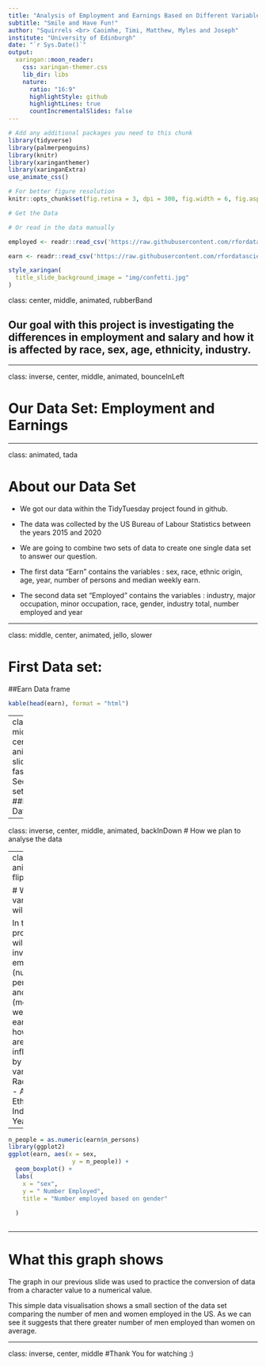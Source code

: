 ```yaml
---
title: "Analysis of Employment and Earnings Based on Different Variables"
subtitle: "Smile and Have Fun!"
author: "Squirrels <br> Caoimhe, Timi, Matthew, Myles and Joseph"
institute: "University of Edinburgh"
date: "`r Sys.Date()`"
output:
  xaringan::moon_reader:
    css: xaringan-themer.css
    lib_dir: libs
    nature:
      ratio: "16:9"
      highlightStyle: github
      highlightLines: true
      countIncrementalSlides: false
---
```


```r
# Add any additional packages you need to this chunk
library(tidyverse)
library(palmerpenguins)
library(knitr)
library(xaringanthemer)
library(xaringanExtra)
use_animate_css()
```

```r
# For better figure resolution
knitr::opts_chunk$set(fig.retina = 3, dpi = 300, fig.width = 6, fig.asp = 0.618, out.width = "80%")
```

```r
# Get the Data

# Or read in the data manually

employed <- readr::read_csv('https://raw.githubusercontent.com/rfordatascience/tidytuesday/master/data/2021/2021-02-23/employed.csv')

earn <- readr::read_csv('https://raw.githubusercontent.com/rfordatascience/tidytuesday/master/data/2021/2021-02-23/earn.csv')


```

```r
style_xaringan(
  title_slide_background_image = "img/confetti.jpg"
)
```

class: center, middle, animated, rubberBand

## Our goal with this project is investigating the differences in employment and salary and how it is affected by race, sex, age, ethnicity, industry.

---

class: inverse, center, middle, animated, bounceInLeft

# Our Data Set: Employment and Earnings 

---

class: animated, tada

# About our Data Set

- We got our data within the TidyTuesday project found in github.

- The data was collected by the US Bureau of Labour Statistics between the years 2015 and 2020

- We are going to combine two sets of data to create one single data set to answer our question.

- The first data "Earn" contains the variables : sex, race, ethnic origin, age, year, number of persons and median weekly earn.

- The second data set "Employed" contains the variables : industry, major occupation, minor occupation, race, gender, industry total, number employed and year



---

class: middle, center, animated, jello, slower

# First Data set: 
##Earn Data frame 
```r
kable(head(earn), format = "html")
``` 


---
class: middle, center, animated, slideInDown, faster
# Second Data set: 
##Employed Data frame 
```r
kable(head(employed), format = "html")
``` 

---

class: inverse, center, middle, animated, backInDown
# How we plan to analyse the data 


---
class: animated, flipInY

# What variables we will use 


In this project we will be investigating employment (number of persons) and salary (median weekly earn) and how they are influenced by the variables : 
- Race
- Sex
- Age
- Ethnicity
- Industry
- Year 



---



```r
n_people = as.numeric(earn$n_persons)
library(ggplot2)
ggplot(earn, aes(x = sex,
                  y = n_people)) +
  geom_boxplot() +
  labs(
    x = "sex",
    y = " Number Employed",
    title = "Number employed based on gender"
    
  )
 
```

---

# What this graph shows

The graph in our previous slide was used to practice the conversion of data from a character value to a numerical value.

This simple data visualisation shows a small section of the data set comparing the number of men and women employed in the US. As we can see it suggests that there greater number of men employed than women on average.



---
class: inverse, center, middle
#Thank You for watching :)



